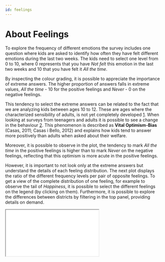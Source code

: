 ```yaml
---
id: feelings
---
```




# About Feelings

To explore the frequency of different emotions the survey includes one question where kids are asked to identify how often they have felt different emotions during the last two weeks. The kids need to select one level from 0 to 10, where 0 represents that you have _Not felt_ this emotion in the last two weeks and 10 that you have felt it _All the time_.

<FeelingsBarChart />

By inspecting the colour grading, it is possible to appreciate the importance of extreme answers. The higher proportion of answers falls in extreme values, _All the time_ - 10 for the positive feelings and _Never_ - 0 on the negative feelings.

This tendency to select the extreme answers can be related to the fact that we are analyzing kids between ages 10 to 12. These are ages where the characterized sensibility of adults, is not yet completely developed [1](https://psycnet.apa.org/record/1995-40081-001). When looking at surveys from teenagers and adults it is possible to see a change in the behaviour [2](https://ceo.gencat.cat/ca/estudis/registre-estudis-dopinio/estudis-dopinio-ceo/societat/detall/index.html?id=5509). 
This phenomenon is described as **Vital Optimism-Bias** (Casas, 2011; Casas i Bello, 2012) and explains how kids tend to answer more positively than adults when asked about their welfare.

Moreover, it is possible to observe in the plot, the tendency to mark _All the time_ in the positive feelings is higher than to mark _Never_ on the negative feelings, reflecting that this optimism is more acute in the positive feelings.

However, it is important to not look only at the extreme answers but understand the details of each feeling distribution. The next plot displays the ratio of the different frequency levels per pair of opposite feelings. To get a view of the complete distribution of one feeling, for example to observe the tail of _Happiness_, it is possible to select the different feelings on the legend (by clicking on them).  Furthermore, it is possible to explore the differences between districts by filtering in the top panel, providing details on demand.

<div className="mx-auto flex" style={{ height: `450px`, width: `1200px` }}>
  <iframe src="/bokeh.html" className="h-full w-full overflow-auto mx-auto" title="bokeh" />
</div>

The peak is higher in the positive feelings than in the negative ones, around 50% of marked that they felt _Happy_ and _Energetic_, _"All the time"_. Only 2% of kids marked a level of 4 or less in Happiness, nonetheless, even if the ratio is low it should not be overlooked since this represents that approximately 80 of the kids surveyed are rarely feeling happy.

The peak for the rest of the feelings falls within the 20% - 30% range, with _Calm_ reassembling more the behaviour of the negative feelings (with a mirrored distribution). It is as well possible to see a peak on the answers at level 5, which falls in the middle of the distribution. This behaviour is not strange, since could reflect the more hesitant kids.

When evaluating the negative feelings it is possible to see that the tail of the distribution is wider. This represents that even if kids will generally say that they experience _Happiness_ _"All the time"_, 14% of them will experience _Sadness_ _"Usually"_, marking it with a level of 7 or above. The same is observed with _Stress_ and _Boredom_, which reaches a proportion of 30% and 22% respectively, in the same frequency level. 

When comparing the districts, the pattern of mosts feelings is maintained but slight differences are detected on _Boredom_. To assess theese differences in detail, it is necessary to visualize all districts together:

<Radar />

While the behaviour for the positive feelings is maintained for the different districts, there are some clear deviations on the negative feelings. 

If we take the district with the highest RFD Index, _Sarrià-Sant Gervasi_ and compare it with the lowest one, _Nou Barris_. It is possible to detect an increase of 8 points in _Boredom_ and 4 points in _Sadness_, for _Nou Barris_. These suggest a difference in behaviour between income levels. 

However, this pattern is not always maintained. When comparing the districts in the lower range of  RFD Index (_Nou Barris_, _Horta-Guinardó_ and _Sant Andreu_) it is possible to observe that the behaviour of  _Horta-Guinardó_ is similar to _Nou Barris_  but the level of stress is 5 points higher. Instead the behaviour of  _Sant Andreu_ reassembles more the behaviour detected for _Sarrià-Sant Gervasi_. Therefore, even if we can detect differences between the different neighbourhoods, it is important to look into other variables that might be affecting the emotions of the children. 
